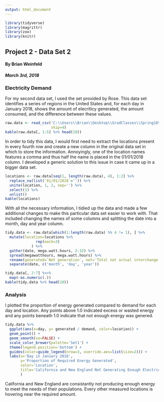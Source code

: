 ```yaml
---
output: html_document
---
```


<link rel="stylesheet" href="https://maxcdn.bootstrapcdn.com/bootstrap/3.3.7/css/bootstrap.min.css">
<link rel="stylesheet" href="./custom.css">

```r
library(tidyverse)
library(magrittr)
library(zoo)
library(knitr)
```

<div class='jumbotron'>
  <h2 class='display-3 text-uppercase'>Project 2 - Data Set 2</h2>
  <h4 class='right text-uppercase'>By Brian Weinfeld</h4>
  <div class='clearfix'></div>
  <h5 class='right text-uppercase'>March 3rd, 2018</h5>
</div>

<div class='page-header text-uppercase'>
  <h3>Electricity Demand</h3>
</div>

<div class='well'>
For my second data set, I used the set provided by Rose. This data set identifies a series of regions in the United States and, for each day in January 2018, shows the amount of elecriticy generated, the amount consumed, and the difference between these values.
</div>

```r
raw.data <- read_csv('C:\\Users\\Brian\\Desktop\\GradClasses\\Spring18\\migrantdata\\us_daily_electric_system_operating_data.csv', 
                     skip=4)
kable(raw.data[, 1:5] %>% head(10))
```

<div class='well'>
In order to tidy this data, I would first need to extract the locations present in every fourth row and create a new column in the original data set in which to store the information. Annoyingly, one of the location names features a comma and thus half the name is placed in the 01/01/2018 column. I developed a generic solution to this issue in case it came up in a bigger data set.
</div>

```r
locations <- raw.data[seq(1, length(raw.data), 4), 1:2] %>% 
  replace_na(list(`01/01/2018`='')) %>%
  unite(location, 1, 2, sep='') %>%
  select(1) %>%
  unlist()
kable(locations)
```

<div class='well'>
With all the necessary information, I tidied up the data and made a few additional changes to make this particular data set easier to work with. That included changing the names of some columns and splitting the date into a month, day and year column. 
</div>

```r
tidy.data <- raw.data[which(1:length(raw.data) %% 4 != 1), ] %>% 
  mutate(location=locations %>% 
              rep(each=3)
            ) %>%
  gather(date, mega.watt.hours, 2:32) %>%
  spread(megawatthours, mega.watt.hours) %>%
  rename(generated=`Net generation`, net=`Total net actual interchange`, demand=Demand) %>%
  separate(date, c('month', 'day', 'year'))

tidy.data[, 2:7] %<>%
  map(~as.numeric(.))
kable(tidy.data %>% head(10))
```

<div class='page-header text-uppercase'>
  <h3>Analysis</h3>
</div>

<div class='well'>
I plotted the proportion of energy generated compared to demand for each day and location. Any points above 1.0 indicated excess or wasted energy and any points beneath 1.0 indicate that not enough energy was genered.
</div>

```r
tidy.data %>%
  ggplot(aes(x=day, y= generated / demand, color=location)) + 
  geom_point() +
  geom_smooth(se=FALSE) + 
  scale_color_brewer(palette='Set1') +
  theme(legend.position='bottom') +
  guides(color=guide_legend(nrow=3, override.aes=list(size=2))) +
  labs(x='Day in January 2018', 
       y='Proportion of Required Energy Generated',
       color='Location',
       title='California and New England Not Generating Enough Electricity to Meet Need'
       )
```

<div class='alert alert-info'>
California and New England are consistantly not producing enough energy to meet the needs of their populations. Every other measured locations is hovering near the required amount.
</div>











